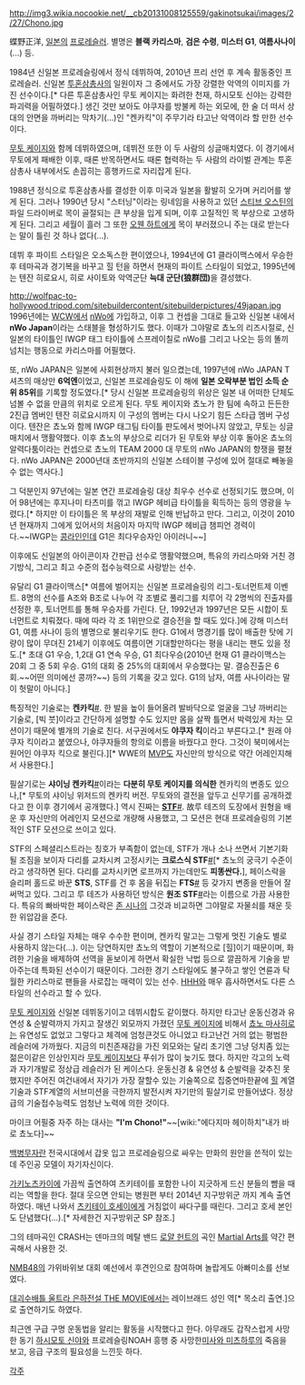 http://img3.wikia.nocookie.net/__cb20131008125559/gakinotsukai/images/2/27/Chono.jpg

蝶野正洋, [[일본]]의 [[프로레슬러]]. 별명은 '''블랙 카리스마''', '''검은 수령''', '''미스터 G1''', '''여름사나이'''(...) 등.

1984년 신일본 프로레슬링에서 정식 데뷔하여, 2010년 프리 선언 후 계속 활동중인 프로레슬러. 신일본 [[투혼삼총사]]의 일원이자 그 중에서도 가장 강렬한 악역의 이미지를 가진 선수이다.[* 다른 투혼삼총사인 무토 케이지는 화려한 천재, 하시모토 신야는 강력한 파괴력을 어필하였다.] 생긴 것만 보아도 야쿠자를 방불케 하는 외모에, 한 술 더 떠서 상대의 안면을 까버리는 막차기(...)인 "켄카킥"이 주무기라 타고난 악역이라 할 만한 선수이다.

[[무토 케이지]]와 함께 데뷔하였으며, 데뷔전 또한 이 두 사람의 싱글매치였다. 이 경기에서 무토에게 패배한 이후, 때론 반목하면서도 때론 협력하는 두 사람의 라이벌 관계는 투혼 삼총사 내부에서도 손꼽히는 흥행카드로 자리잡게 된다.

1988년 정식으로 투혼삼총사를 결성한 이후 미국과 일본을 활발히 오가며 커리어를 쌓게 된다. 그러나 1990년 당시 "스터닝"이라는 링네임을 사용하고 있던 [[스티브 오스틴]]의 파일 드라이버로 목이 골절되는 큰 부상을 입게 되며, 이후 고질적인 목 부상으로 고생하게 된다. 그리고 세월이 흘러 그 또한 [[오웬 하트]]에게 목이 부러졌으니 주는 대로 받는다는 말이 틀린 것 하나 없다(...).

데뷔 후 파이트 스타일은 오소독스한 편이였으나, 1994년에 G1 클라이맥스에서 우승한 후 테마곡과 경기복을 바꾸고 힐 턴을 하면서 현재의 파이트 스타일이 되었고, 1995년에는 텐잔 히로요시, 히로 사이토와 악역군단 '''늑대 군단(狼群団)'''을 결성했다.

http://wolfpac-to-hollywood.tripod.com/sitebuildercontent/sitebuilderpictures/49japan.jpg
1996년에는 [[WCW]]에서 [[nWo]]에 가입하고, 이후 그 컨셉을 그대로 들고와 신일본 내에서 '''nWo Japan'''이라는 스태블을 형성하기도 했다. 이때가 그야말로 쵸노의 리즈시절로, 신일본의 타이틀인 IWGP 태그 타이틀에 스프레이칠로 nWo를 그리고 나오는 등의 똘끼 넘치는 행동으로 카리스마를 어필했다.

또, nWo JAPAN은 일본에 사회현상까지 불러 일으켰는데, 1997년에 nWo JAPAN T셔츠의 매상만 '''6억엔'''이었고, 신일본 프로레슬링도 이 해에 '''일본 오락부분 법인 소득 순위 85위'''를 기록할 정도였다.[* 당시 신일본 프로레슬링의 위상은 일본 내 어떠한 단체도 넘볼 수 없을 만큼의 위치로 오르게 된다. 무토 케이지와 쵸노가 한 팀에 속하고 든든한 2진급 멤버인 텐잔 히로요시까지 이 구성의 멤버는 다시 나오기 힘든 스타급 멤버 구성이다. 텐잔은 쵸노와 함께 IWGP 태그팀 타이틀 판도에서 벗어나지 않았고, 무토는 싱글매치에서 맹활약했다. 이후 쵸노의 부상으로 리더가 된 무토와 부상 이후 돌아온 쵸노의 알력다툼이라는 컨셉으로 쵸노의 TEAM 2000 대 무토의 nWo JAPAN의 항쟁을 펼쳤다. nWo JAPAN은 2000년대 초반까지의 신일본 스테이블 구성에 있어 절대로 빼놓을 수 없는 역사다.]

그 덕분인지 97년에는 일본 연간 프로레슬링 대상 최우수 선수로 선정되기도 했으며, 이어 98년에는 후지나미 타츠미를 꺾고 IWGP 헤비급 타이틀을 획득하는 등의 영광을 누렸다.[* 하지만 이 타이틀은 목 부상의 재발로 인해 반납하고 만다. 그리고, 이것이 2010년 현재까지 그에게 있어서의 처음이자 마지막 IWGP 헤비급 챔피언 경력이다.~~IWGP는 [[콩라인]]인데 G1은 최다우승자인 아이러니~~]

이후에도 신일본의 아이콘이자 간판급 선수로 맹활약했으며, 특유의 카리스마와 거친 경기방식, 그리고 최고 수준의 접수능력으로 사랑받는 선수. 

유달리 G1 클라이맥스[* 여름에 벌어지는 신일본 프로레슬링의 리그-토너먼트제 이벤트. 8명의 선수를 A조와 B조로 나누어 각 조별로 풀리그를 치루어 각 2명씩의 진출자를 선정한 후, 토너먼트를 통해 우승자를 가린다. 단, 1992년과 1997년은 모든 시합이 토너먼트로 치뤄졌다. 때에 따라 각 조 1위만으로 결승전을 할 때도 있다.]에 강해 미스터 G1, 여름 사나이 등의 별명으로 불리우기도 한다. G1에서 명경기를 많이 배출한 탓에 기량이 많이 무뎌진 21세기 이후에도 여름이면 기대할만하다는 평을 내리는 팬도 있을 정도.[* 초대 G1 우승, 1,2대 G1 연속 우승, G1 최다우승(2010년 현재 G1 클라이맥스는 20회 그 중 5회 우승. G1의 대회 중 25%의 대회에서 우승했다는 말. 결승진출은 6회.~~어떤 의미에선 콩까?~~) 등의 기록을 갖고 있다. G1의 남자, 여름 사나이라는 말이 헛말이 아니다.]

특징적인 기술로는 '''켄카킥'''[http://kkjzato.egloos.com/1555846 #]. 한 발을 높이 들어올려 발바닥으로 얼굴을 그냥 까버리는 기술로, [빅 붓]이라고 간단하게 설명할 수도 있지만 몸을 살짝 틀면서 박력있게 차는 모션이기 때문에 별개의 기술로 친다. 서구권에서도 '''야쿠자 킥'''이라고 부른다고.[* 원래 야쿠자 킥이라고 붙였으나, 야쿠자들의 항의로 이름을 바꿨다고 한다. 그것이 북미에서는 원어인 야쿠자 킥으로 불린다.][* WWE의 [[MVP]]도 자신만의 방식으로 약간 어레인지해서 사용한다.]

필살기로는 '''샤이닝 켄카킥'''[http://kkjzato.egloos.com/1555853 #]이라는 '''다분히 무토 케이지를 의식한''' 켄카킥의 변종도 있으나,[* 무토의 샤이닝 위저드의 켄카킥 버전. 무토와의 결전을 앞두고 신무기를 공개하겠다고 한 이후 경기에서 공개했다.] 역시 진짜는 '''[[STF]]'''[http://kkjzato.egloos.com/918125 #]. 故루 테즈의 도장에서 원형을 배운 후 자신만의 어레인지 모션으로 개량해 사용했고, 그 모션은 현대 프로레슬링의 기본적인 STF 모션으로 쓰이고 있다.

STF의 스페셜리스트라는 칭호가 부족함이 없는데, STF가 개나 소나 쓰면서 기본기화될 조짐을 보이자 다리를 교차시켜 고정시키는 '''크로스식 STF'''[http://kkjzato.egloos.com/1555849 #][* 쵸노의 궁극기 수준이라고 생각하면 된다. 다리를 교차시키면 로프까지 가는데만도 '''피똥싼다.'''], 페이스락을 슬리퍼 홀드로 바꾼 '''STS''', STF를 건 후 몸을 뒤집는 '''FTS'''[http://kkjzato.egloos.com/1555850 #] 등 갖가지 변종을 만들어 잘 써먹고 있다. 그리고 루 테즈가 사용하던 방식은 '''원조 STF'''[http://kkjzato.egloos.com/918110 #]라는 이름으로 가끔 사용한다. 특유의 빠바박한 페이스락은 [[존 시나]]의 그것과 비교하면 그야말로 자물쇠를 채운 듯한 위압감을 준다.

사실 경기 스타일 자체는 매우 수수한 편이며, 켄카킥 말고는 그렇게 멋진 기술도 별로 사용하지 않는다(...). 이는 당연하지만 쵸노의 역할이 기본적으로 [힐]이기 때문이며, 화려한 기술을 배제하여 선역을 돋보이게 하면서 확실한 낙법 등으로 깔끔하게 기술을 받아주는데 특화된 선수이기 때문이다. 그러한 경기 스타일에도 불구하고 쌓인 연륜과 탁월한 카리스마로 팬들을 사로잡는 매력이 있는 선수. [[HHH]]와 매우 흡사하면서도 다른 스타일의 선수라고 할 수 있다.

[[무토 케이지]]와 신일본 데뷔동기이고 데뷔시합도 같이했다. 하지만 타고난 운동신경과 유연성 & 순발력까지 가지고 잘생긴 외모까지 가졌던 [[무토 케이지]]에 비해서 [[쵸노 마사히로]]는 유연성도 없었고 그렇다고 체격에 엄청큰것도 아니었고 타고난건 거의 없는 평범한 레슬러에 가까웠다. 지금의 미친존재감을 가진 외모와는 달리 초기엔 그냥 덩치좀 있는 젊은이같은 인상인지라 [[무토 케이지]]보다 푸쉬가 많이 늦기도 했다. 하지만 각고의 노력과 자기개발로 정상급 레슬러가 된 케이스다. 운동신경 & 유연성 & 순발력을 갖추진 못했지만 주어진 여건내에서 자기가 가장 잘할수 있는 기술쪽으로 집중연마한끝에 [[힐]] 계열 기술과 STF계열의 서브미션을 극한까지 발전시켜 자기만의 필살기로 만들어냈다. 정상급의 기술접수능력도 엄청난 노력에 의한 것이다. 

마이크 어필중 자주 하는 대사는 '''"I'm Chono!"'''~~[wiki:"에다지마 헤이하치"내가 바로 쵸노다]~~

[[백병무자]]란 전국시대에서 갑옷 입고 프로레슬링으로 싸우는 만화의 원안을 쓴적이 있는데 주인공 모델이 자기자신이다.

[[가키노츠카이]]에 가끔씩 출연하여 츠키테이를 포함한 나이 지긋하게 드신 분들의 뺨을 때리는 역할을 한다.
절대 웃으면 안되는 병원편 부터 2014년 지구방위군 까지 계속 출연하였다.
매년 나와서 [[츠키테이 호세이]]에게 거침없이 싸다구를 때린다. 그리고 호세 본인도 단념했다(...).[* 자세한건 지구방위군 SP 참조.]

그의 테마곡인 CRASH는 덴마크의 메탈 밴드 [[로얄 헌트]]의 곡인 [[Martial Arts]]를 약간 편곡해서 사용한 것.

[[NMB48]]의 가위바위보 대회 예선에서 후견인으로 참여하며 놀랍게도 아빠미소를 선보였다. 

[[대괴수배틀 울트라 은하전설 THE MOVIE]]에서는 레이브래드 성인 역[* 목소리 출연.]으로 출연하기도 하였다.

최근엔 구급 구명 운동법을 알리는 활동을 시작했다고 한다. 아무래도 갑작스럽게 사망한 동기 [[하시모토 신야]]와 프로레슬링NOAH 흥행 중 사망한[[미사와 미츠하루]]의 죽음을 보고, 응급 구조의 필요성을 느낀듯 하다.

[[각주]]

